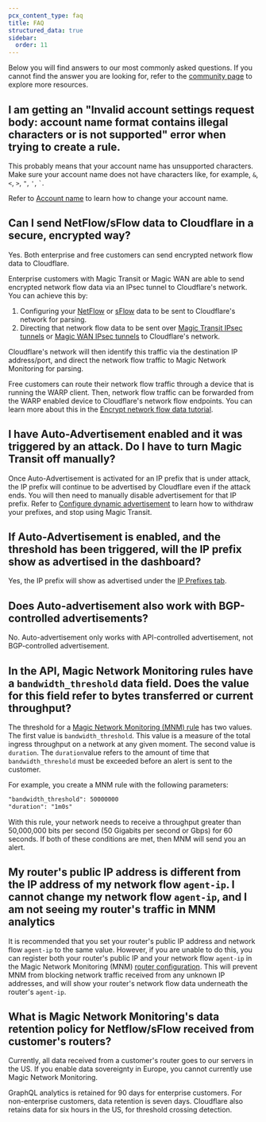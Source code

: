 ```yaml
---
pcx_content_type: faq
title: FAQ
structured_data: true
sidebar:
  order: 11
---
```


Below you will find answers to our most commonly asked questions. If you cannot find the answer you are looking for, refer to the [community page](https://community.cloudflare.com/) to explore more resources.

## I am getting an "Invalid account settings request body: account name format contains illegal characters or is not supported" error when trying to create a rule.

This probably means that your account name has unsupported characters. Make sure your account name does not have characters like, for example, `&`, `<`, `>`, `"`, `'`, ``` ` ```.

Refer to [Account name](/fundamentals/account/customize-account/#account-name) to learn how to change your account name.

## Can I send NetFlow/sFlow data to Cloudflare in a secure, encrypted way?

Yes. Both enterprise and free customers can send encrypted network flow data to Cloudflare.

Enterprise customers with Magic Transit or Magic WAN are able to send encrypted network flow data via an IPsec tunnel to Cloudflare's network. You can achieve this by:

1. Configuring your [NetFlow](/magic-network-monitoring/routers/netflow-ipfix-config/) or [sFlow](/magic-network-monitoring/routers/sflow-config/) data to be sent to Cloudflare's network for parsing.
2. Directing that network flow data to be sent over [Magic Transit IPsec tunnels](/magic-transit/how-to/configure-tunnels/) or [Magic WAN IPsec tunnels](/magic-wan/configuration/manually/how-to/configure-tunnels/) to Cloudflare's network.

Cloudflare's network will then identify this traffic via the destination IP address/port, and direct the network flow traffic to Magic Network Monitoring for parsing.

Free customers can route their network flow traffic through a device that is running the WARP client. Then, network flow traffic can be forwarded from the WARP enabled device to Cloudflare's network flow endpoints. You can learn more about this in the [Encrypt network flow data tutorial](/magic-network-monitoring/tutorials/encrypt-network-flow-data).

## I have Auto-Advertisement enabled and it was triggered by an attack. Do I have to turn Magic Transit off manually?

Once Auto-Advertisement is activated for an IP prefix that is under attack, the IP prefix will continue to be advertised by Cloudflare even if the attack ends. You will then need to manually disable advertisement for that IP prefix. Refer to [Configure dynamic advertisement](/byoip/concepts/dynamic-advertisement/best-practices/#configure-dynamic-advertisement) to learn how to withdraw your prefixes, and stop using Magic Transit.

## If Auto-Advertisement is enabled, and the threshold has been triggered, will the IP prefix show as advertised in the dashboard?

Yes, the IP prefix will show as advertised under the [IP Prefixes tab](/byoip/concepts/dynamic-advertisement/best-practices/#configure-dynamic-advertisement).

## Does Auto-advertisement also work with BGP-controlled advertisements?

No. Auto-advertisement only works with API-controlled advertisement, not BGP-controlled advertisement.

## In the API, Magic Network Monitoring rules have a `bandwidth_threshold` data field. Does the value for this field refer to bytes transferred or current throughput?

The threshold for a [Magic Network Monitoring (MNM) rule](/api/resources/magic_network_monitoring/subresources/rules/methods/list/) has two values. The first value is `bandwidth_threshold`. This value is a measure of the total ingress throughput on a network at any given moment. The second value is `duration`. The `duration`value refers to the amount of time that `bandwidth_threshold` must be exceeded before an alert is sent to the customer.

For example, you create a MNM rule with the following parameters:

```txt
"bandwidth_threshold": 50000000
"duration": "1m0s"
```

With this rule, your network needs to receive a throughput greater than 50,000,000 bits per second (50 Gigabits per second or Gbps) for 60 seconds. If both of these conditions are met, then MNM will send you an alert.

## My router's public IP address is different from the IP address of my network flow `agent-ip`. I cannot change my network flow `agent-ip`, and I am not seeing my router's traffic in MNM analytics

It is recommended that you set your router's public IP address and network flow `agent-ip` to the same value. However, if you are unable to do this, you can register both your router's public IP and your network flow `agent-ip` in the Magic Network Monitoring (MNM) [router configuration](/magic-network-monitoring/get-started/). This will prevent MNM from blocking network traffic received from any unknown IP addresses, and will show your router's network flow data underneath the router's `agent-ip`.

## What is Magic Network Monitoring's data retention policy for Netflow/sFlow received from customer's routers?

Currently, all data received from a customer's router goes to our servers in the US. If you enable data sovereignty in Europe, you cannot currently use Magic Network Monitoring.

GraphQL analytics is retained for 90 days for enterprise customers. For non-enterprise customers, data retention is seven days. Cloudflare also retains data for six hours in the US, for threshold crossing detection.
